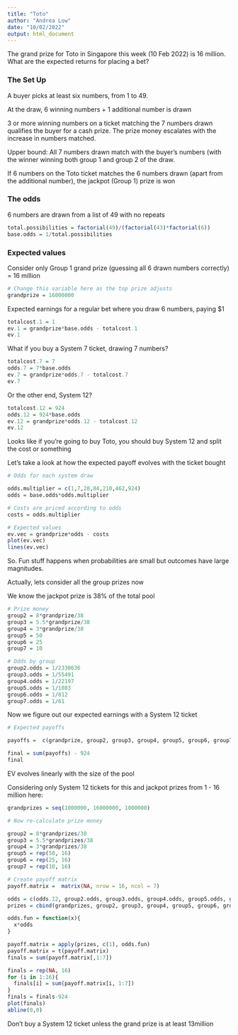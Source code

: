 ```yaml
---
title: "Toto"
author: "Andrea Low"
date: "10/02/2022"
output: html_document
---
```


The grand prize for Toto in Singapore this week (10 Feb 2022) is 16 million. What are the expected returns for placing a bet? 

### The Set Up
A buyer picks at least six numbers, from 1 to 49. 

At the draw, 6 winning numbers + 1 additional number is drawn

3 or more winning numbers on a ticket matching the 7 numbers drawn qualifies the buyer for a cash prize. The prize money escalates with the increase in numbers matched.

Upper bound: All 7 numbers drawn match with the buyer's numbers (with the winner winning both group 1 and group 2 of the draw. 

If 6 numbers on the Toto ticket matches the 6 numbers drawn (apart from the additional number), the jackpot (Group 1) prize is won

### The odds
6 numbers are drawn from a list of 49 with no repeats

``` r
total.possibilities = factorial(49)/(factorial(43)*factorial(6))
base.odds = 1/total.possibilities

```

### Expected values
Consider only Group 1 grand prize (guessing all 6 drawn numbers correctly) = 16 million
```r
# Change this variable here as the top prize adjusts
grandprize = 16000000
```

Expected earnings for a regular bet where you draw 6 numbers, paying $1

``` r
totalcost.1 = 1
ev.1 = grandprize*base.odds - totalcost.1
ev.1
``` 

What if you buy a System 7 ticket, drawing 7 numbers? 
``` r
totalcost.7 = 7
odds.7 = 7*base.odds
ev.7 = grandprize*odds.7 - totalcost.7
ev.7
```

Or the other end, System 12?
``` r
totalcost.12 = 924
odds.12 = 924*base.odds
ev.12 = grandprize*odds.12 - totalcost.12
ev.12

```
Looks like if you're going to buy Toto, you should buy System 12 and split the cost or something

Let's take a look at how the expected payoff evolves with the ticket bought
``` r

# Odds for each system draw

odds.multiplier = c(1,7,28,84,210,462,924)
odds = base.odds*odds.multiplier

# Costs are priced according to odds
costs = odds.multiplier

# Expected values
ev.vec = grandprize*odds - costs
plot(ev.vec)
lines(ev.vec)
```

So. Fun stuff happens when probabilities are small but outcomes have large magnitudes. 


Actually, lets consider all the group prizes now

We know the jackpot prize is 38% of the total pool
``` r
 
# Prize money
group2 = 8*grandprize/38
group3 = 5.5*grandprize/38
group4 = 3*grandprize/38
group5 = 50
group6 = 25
group7 = 10

# Odds by group
group2.odds = 1/2330636
group3.odds = 1/55491
group4.odds = 1/22197
group5.odds = 1/1083
group6.odds = 1/812
group7.odds = 1/61

```

Now we figure out our expected earnings with a System 12 ticket

``` r
# Expected payoffs

payoffs =  c(grandprize, group2, group3, group4, group5, group6, group7) * c(odds.12, group2.odds, group3.odds, group4.odds, group5.odds, group6.odds, group7.odds)

final = sum(payoffs) - 924
final
```


EV evolves linearly with the size of the pool

Considering only System 12 tickets for this and jackpot prizes from 1 - 16 million here:

``` r
grandprizes = seq(1000000, 16000000, 1000000)

# Now re-calculate prize money

group2 = 8*grandprizes/38
group3 = 5.5*grandprizes/38
group4 = 3*grandprizes/38
group5 = rep(50, 16)
group6 = rep(25, 16)
group7 = rep(10, 16)

# Create payoff matrix
payoff.matrix =  matrix(NA, nrow = 16, ncol = 7)

odds = c(odds.12, group2.odds, group3.odds, group4.odds, group5.odds, group6.odds, group7.odds)
prizes = cbind(grandprizes, group2, group3, group4, group5, group6, group7)

odds.fun = function(x){
  x*odds
}

payoff.matrix = apply(prizes, c(1), odds.fun)
payoff.matrix = t(payoff.matrix)
finals = sum(payoff.matrix[,1:7])

finals = rep(NA, 16)
for (i in 1:16){
  finals[i] = sum(payoff.matrix[i, 1:7])
}
finals = finals-924
plot(finals)
abline(0,0)
```


Don't buy a System 12 ticket unless the grand prize is at least 13million
